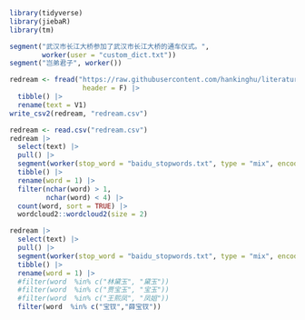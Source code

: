```r
library(tidyverse)
library(jiebaR)
library(tm)
```

```r
segment("武汉市长江大桥参加了武汉市长江大桥的通车仪式。", 
        worker(user = "custom_dict.txt"))
segment("岂弟君子", worker())
```

```r
redream <- fread("https://raw.githubusercontent.com/hankinghu/literature-books/master/%E7%BA%A2%E6%A5%BC%E6%A2%A6.txt", 
                  header = F) |> 
  tibble() |> 
  rename(text = V1)
write_csv2(redream, "redream.csv")
```

```r
redream <- read.csv("redream.csv")
redream |> 
  select(text) |>
  pull() |>
  segment(worker(stop_word = "baidu_stopwords.txt", type = "mix", encoding = "UTF-8", topn = 2)) |> 
  tibble() |>
  rename(word = 1) |>
  filter(nchar(word) > 1,
         nchar(word) < 4) |>
  count(word, sort = TRUE) |> 
  wordcloud2::wordcloud2(size = 2)
```
```r
redream |> 
  select(text) |>
  pull() |>
  segment(worker(stop_word = "baidu_stopwords.txt", type = "mix", encoding = "UTF-8", topn = 2)) |> 
  tibble() |> 
  rename(word = 1) |>
  #filter(word  %in% c("林黛玉", "黛玉"))
  #filter(word  %in% c("贾宝玉", "宝玉"))
  #filter(word  %in% c("王熙凤", "凤姐"))
  filter(word  %in% c("宝钗","薛宝钗"))
```

